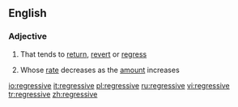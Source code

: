 ==English==

===Adjective===
{{en-adj}}

# That tends to [[return]], [[revert]] or [[regress]]
# {{context|of a tax}} Whose [[rate]] decreases as the [[amount]] increases

[[io:regressive]]
[[it:regressive]]
[[pl:regressive]]
[[ru:regressive]]
[[vi:regressive]]
[[tr:regressive]]
[[zh:regressive]]